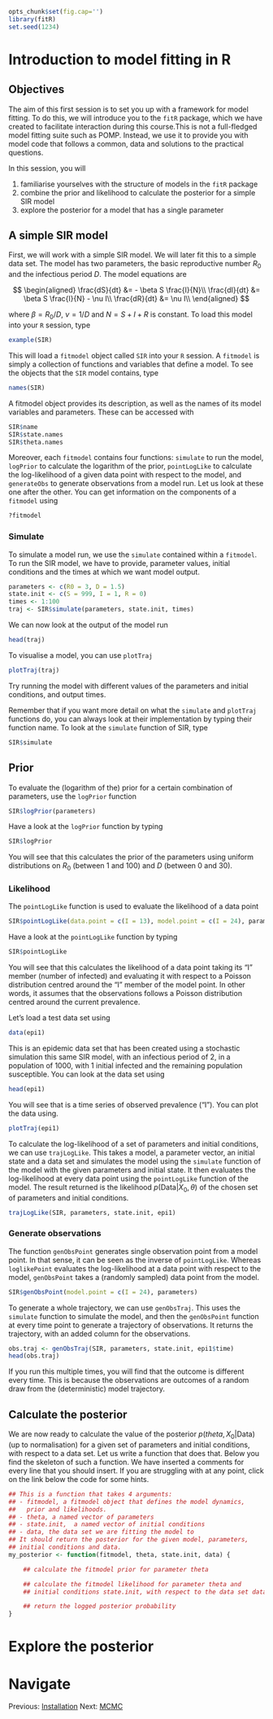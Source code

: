 ```r
opts_chunk$set(fig.cap='')
library(fitR)
set.seed(1234)
```

# Introduction to model fitting in R

## Objectives
The aim of this first session is to set you up with a framework for model fitting. To do this, we will introduce you to the `fitR` package, which we have created to facilitate interaction during this course.This is not a full-fledged model fitting suite such as POMP. Instead, we use it to provide you with model code that follows a common, data and solutions to the practical questions.

In this session, you will

1. familiarise yourselves with the structure of models in the `fitR` package
2. combine the prior and likelihood to calculate the posterior for a simple SIR model
3. explore the posterior for a model that has a single parameter

## A simple SIR model

First, we will work with a simple SIR model. We will later fit this to a simple data set. The model has two parameters, the basic reproductive number $R_0$ and the infectious period $D$. The model equations are

$$
\begin{aligned}
\frac{dS}{dt} &= - \beta S \frac{I}{N}\\
\frac{dI}{dt} &= \beta S \frac{I}{N} - \nu I\\
\frac{dR}{dt} &= \nu I\\
\end{aligned}
$$

where $\beta=R_0/D$, $\nu = 1/D$ and $N = S + I + R$ is constant. To load this model into your `R` session, type

```r
example(SIR)
```

This will load a `fitmodel` object called `SIR` into your `R` session. A `fitmodel` is simply a collection of functions and variables that define a model. To see the objects that the `SIR` model contains, type

```r
names(SIR)
```

A fitmodel object provides its description, as well as the names of its model variables and parameters. These can be accessed with

```r
SIR$name
SIR$state.names
SIR$theta.names
```

Moreover, each `fitmodel` contains four functions: `simulate` to run the model, `logPrior` to calculate the logarithm of the prior, `pointLogLike` to calculate the log-likelihood of a given data point with respect to the model, and `generateObs` to generate observations from a model run. Let us look at these one after the other. You can get information on the components of a `fitmodel` using

```r
?fitmodel
```

### Simulate

To simulate a model run, we use the `simulate` contained within a `fitmodel`. To run the SIR model, we have to provide, parameter values, initial conditions and the times at which we want model output.

```r
parameters <- c(R0 = 3, D = 1.5)
state.init <- c(S = 999, I = 1, R = 0)
times <- 1:100
traj <- SIR$simulate(parameters, state.init, times)
```

We can now look at the output of the model run

```r
head(traj)
```

To visualise a model, you can use `plotTraj`

```r
plotTraj(traj)
```

Try running the model with different values of the parameters and initial conditions, and output times.

Remember that if you want more detail on what the `simulate` and `plotTraj` functions do, you can always look at their implementation by typing their function name. To look at the `simulate` function of SIR, type

```r
SIR$simulate
```

## Prior

To evaluate the (logarithm of the) prior for a certain combination of parameters, use the `logPrior` function

```r
SIR$logPrior(parameters)
```

Have a look at the `logPrior` function by typing

```r
SIR$logPrior
```

You will see that this calculates the prior of the parameters using uniform distributions on $R_0$ (between 1 and 100) and $D$ (between 0 and 30).

### Likelihood

The `pointLogLike` function is used to evaluate the likelihood of a data point

```r
SIR$pointLogLike(data.point = c(I = 13), model.point = c(I = 24), parameters)
```

Have a look at the `pointLogLike` function by typing

```r
SIR$pointLogLike
```

You will see that this calculates the likelihood of a data point taking its "I" member (number of infected) and evaluating it with respect to a Poisson distribution centred around the "I" member of the model point. In other words, it assumes that the observations follows a Poisson distribution centred around the current prevalence.

Let's load a test data set using

```r
data(epi1)
```

This is an epidemic data set that has been created using a stochastic simulation this same SIR model, with an infectious period of 2, in a population of 1000, with 1 initial infected and the remaining population susceptible. You can look at the data set using

```r
head(epi1)
```

You will see that is a time series of observed prevalence ("I"). You can plot the data using.

```r
plotTraj(epi1)
```

To calculate the log-likelihood of a set of parameters and initial conditions, we can use `trajLogLike`. This takes a model, a parameter vector, an initial state and a data set and simulates the model using the `simulate` function of the model with the given parameters and initial state. It then evaluates the log-likelihood at every data point using the `pointLogLike` function of the model. The result returned is the likelihood $p(\mathrm{Data}|X_0, \theta)$ of the chosen set of parameters and initial conditions.

```r
trajLogLike(SIR, parameters, state.init, epi1)
```

### Generate observations

The function `genObsPoint` generates single observation point from a model point. In that sense, it can be seen as the inverse of `pointLogLike`. Whereas `loglikePoint` evaluates the log-likelihood at a data point with respect to the model, `genObsPoint` takes a (randomly sampled) data point from the model.

```r
SIR$genObsPoint(model.point = c(I = 24), parameters)
```

To generate a whole trajectory, we can use `genObsTraj`. This uses the `simulate` function to simulate the model, and then the `genObsPoint` function at every time point to generate a trajectory of observations. It returns the trajectory, with an added column for the observations.

```r
obs.traj <- genObsTraj(SIR, parameters, state.init, epi1$time)
head(obs.traj)
```

If you run this multiple times, you will find that the outcome is different every time. This is because the observations are outcomes of a random draw from the (deterministic) model trajectory.

## Calculate the posterior

We are now ready to calculate the value of the posterior $p(theta, X_0|\mathrm{Data})$ (up to normalisation) for a given set of parameters and initial conditions, with respect to a data set. Let us write a function that does that. Below you find the skeleton of such a function. We have inserted a comments for every line that you should insert. If you are struggling with at any point, click on the link below the code for some hints.

```r
## This is a function that takes 4 arguments:
## - fitmodel, a fitmodel object that defines the model dynamics,
##   prior and likelihoods.
## - theta, a named vector of parameters
## - state.init,  a named vector of initial conditions
## - data, the data set we are fitting the model to
## It should return the posterior for the given model, parameters,
## initial conditions and data.
my_posterior <- function(fitmodel, theta, state.init, data) {

    ## calculate the fitmodel prior for parameter theta

    ## calculate the fitmodel likelihood for parameter theta and
    ## initial conditions state.init, with respect to the data set data.

    ## return the logged posterior probability
}
```

# Explore the posterior

<div>
# Navigate
Previous: [Installation](README.md) Next: [MCMC](mcmc.md)
</div>
